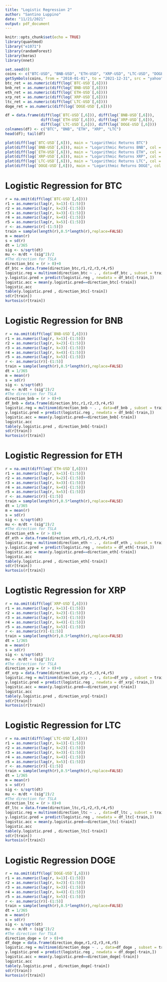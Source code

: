 ---
title: "Logistic Regression 2"
author: "Santino Luppino"
date: "11/21/2021"
output: pdf_document
---

```{r setup, include=FALSE}
knitr::opts_chunk$set(echo = TRUE)
library(quantmod)
library("e1071")
library(randomForest)
library(keras)
library(nnet)
```

```{r}
set.seed(0)
coins <- c("BTC-USD", "BNB-USD", "ETH-USD", "XRP-USD", "LTC-USD", "DOGE-USD")
getSymbols(coins, from = "2018-01-01", to = "2021-12-31", src = "yahoo")
btc_ret = as.numeric(diff(log(`BTC-USD`[,6])))
bnb_ret = as.numeric(diff(log(`BNB-USD`[,6])))
eth_ret = as.numeric(diff(log(`ETH-USD`[,6])))
xrp_ret = as.numeric(diff(log(`XRP-USD`[,6])))
ltc_ret = as.numeric(diff(log(`LTC-USD`[,6])))
doge_ret = as.numeric(diff(log(`DOGE-USD`[,6])))

df = data.frame(diff(log(`BTC-USD`[,6])), diff(log(`BNB-USD`[,6])), 
                diff(log(`ETH-USD`[,6])), diff(log(`XRP-USD`[,6])),
                diff(log(`LTC-USD`[,6])), diff(log(`DOGE-USD`[,6])))
colnames(df) <- c("BTC", "BNB", "ETH", "XRP", "LTC")
head(df); tail(df)

plot(diff(log(`BTC-USD`[,6])), main = "Logarithmic Returns BTC")
plot(diff(log(`BNB-USD`[,6])), main = "Logarithmic Returns BNB", col = "green")
plot(diff(log(`ETH-USD`[,6])), main = "Logarithmic Returns ETH", col = "red")
plot(diff(log(`XRP-USD`[,6])), main = "Logarithmic Returns XRP", col = "blue")
plot(diff(log(`LTC-USD`[,6])), main = "Logarithmic Returns LTC", col = "yellow")
plot(diff(log(`DOGE-USD`[,6])), main = "Logarithmic Returns DOGE", col = "purple")
```

# Logistic Regression for BTC
```{r}
r = na.omit(diff(log(`BTC-USD`[,6])))
r1 = as.numeric(lag(r, k=1)[-(1:5)])
r2 = as.numeric(lag(r, k=2)[-(1:5)])
r3 = as.numeric(lag(r, k=3)[-(1:5)])
r4 = as.numeric(lag(r, k=4)[-(1:5)])
r5 = as.numeric(lag(r, k=5)[-(1:5)])
r <- as.numeric(r[-(1:5)])
train = sample(length(r),0.5*length(r),replace=FALSE)
m = mean(r)
s = sd(r)
dt = 1/365
sig <- s/sqrt(dt)
mu <- m/dt + (sig^2)/2
#The direction for TSLA
direction_btc = (r > 0)+0
df_btc = data.frame(direction_btc,r1,r2,r3,r4,r5)
logistic.reg = multinom(direction_btc ~ . , data=df_btc , subset = train)
y.logistic.pred = predict(logistic.reg , newdata = df_btc[-train,])
logistic.acc = mean(y.logistic.pred==direction_btc[-train]) 
logistic.acc 
table(y.logistic.pred , direction_btc[-train])
sd(r[train])
kurtosis(r[train])
```

# Logistic Regression for BNB
```{r}
r = na.omit(diff(log(`BNB-USD`[,6])))
r1 = as.numeric(lag(r, k=1)[-(1:5)])
r2 = as.numeric(lag(r, k=2)[-(1:5)])
r3 = as.numeric(lag(r, k=3)[-(1:5)])
r4 = as.numeric(lag(r, k=4)[-(1:5)])
r5 = as.numeric(lag(r, k=5)[-(1:5)])
r <- as.numeric(r)[-(1:5)]
train = sample(length(r),0.5*length(r),replace=FALSE)
dt = 1/365
m = mean(r)
s = sd(r)
sig <- s/sqrt(dt)
mu <- m/dt + (sig^2)/2
#The direction for TSLA
direction_bnb = (r > 0)+0
df_bnb = data.frame(direction_btc,r1,r2,r3,r4,r5)
logistic.reg = multinom(direction_bnb ~ . , data=df_bnb , subset = train)
y.logistic.pred = predict(logistic.reg , newdata = df_bnb[-train,])
logistic.acc = mean(y.logistic.pred==direction_bnb[-train]) 
logistic.acc 
table(y.logistic.pred , direction_bnb[-train])
sd(r[train])
kurtosis(r[train])
```

# Logistic Regression for ETH
```{r}
r = na.omit(diff(log(`ETH-USD`[,6])))
r1 = as.numeric(lag(r, k=1)[-(1:5)])
r2 = as.numeric(lag(r, k=2)[-(1:5)])
r3 = as.numeric(lag(r, k=3)[-(1:5)])
r4 = as.numeric(lag(r, k=4)[-(1:5)])
r5 = as.numeric(lag(r, k=5)[-(1:5)])
r <- as.numeric(r)[-(1:5)]
train = sample(length(r),0.5*length(r),replace=FALSE)
dt = 1/365
m = mean(r)
s = sd(r)
sig <- s/sqrt(dt)
mu <- m/dt + (sig^2)/2
#The direction for TSLA
direction_eth = (r > 0)+0
df_eth = data.frame(direction_eth,r1,r2,r3,r4,r5)
logistic.reg = multinom(direction_eth ~ . , data=df_eth , subset = train)
y.logistic.pred = predict(logistic.reg , newdata = df_eth[-train,])
logistic.acc = mean(y.logistic.pred==direction_eth[-train]) 
logistic.acc 
table(y.logistic.pred , direction_eth[-train])
sd(r[train])
kurtosis(r[train])
```

# Logtistic Regression for XRP
```{r}
r = na.omit(diff(log(`XRP-USD`[,6])))
r1 = as.numeric(lag(r, k=1)[-(1:5)])
r2 = as.numeric(lag(r, k=2)[-(1:5)])
r3 = as.numeric(lag(r, k=3)[-(1:5)])
r4 = as.numeric(lag(r, k=4)[-(1:5)])
r5 = as.numeric(lag(r, k=5)[-(1:5)])
r <- as.numeric(r)[-(1:5)]
train = sample(length(r),0.5*length(r),replace=FALSE)
dt = 1/365
m = mean(r)
s = sd(r)
sig <- s/sqrt(dt)
mu <- m/dt + (sig^2)/2
#The direction for TSLA
direction_xrp = (r > 0)+0
df_xrp = data.frame(direction_xrp,r1,r2,r3,r4,r5)
logistic.reg = multinom(direction_xrp ~ . , data=df_xrp , subset = train)
y.logistic.pred = predict(logistic.reg , newdata = df_xrp[-train,])
logistic.acc = mean(y.logistic.pred==direction_xrp[-train]) 
logistic.acc 
table(y.logistic.pred , direction_xrp[-train])
sd(r[train])
kurtosis(r[train])
```

# Logistic Regression for LTC
```{r}
r = na.omit(diff(log(`LTC-USD`[,6])))
r1 = as.numeric(lag(r, k=1)[-(1:5)])
r2 = as.numeric(lag(r, k=2)[-(1:5)])
r3 = as.numeric(lag(r, k=3)[-(1:5)])
r4 = as.numeric(lag(r, k=4)[-(1:5)])
r5 = as.numeric(lag(r, k=5)[-(1:5)])
r <- as.numeric(r)[-(1:5)]
train = sample(length(r),0.5*length(r),replace=FALSE)
dt = 1/365
m = mean(r)
s = sd(r)
sig <- s/sqrt(dt)
mu <- m/dt + (sig^2)/2
#The direction for TSLA
direction_ltc = (r > 0)+0
df_ltc = data.frame(direction_ltc,r1,r2,r3,r4,r5)
logistic.reg = multinom(direction_ltc ~ . , data=df_ltc , subset = train)
y.logistic.pred = predict(logistic.reg , newdata = df_ltc[-train,])
logistic.acc = mean(y.logistic.pred==direction_ltc[-train]) 
logistic.acc 
table(y.logistic.pred , direction_ltc[-train])
sd(r[train])
kurtosis(r[train])
```

# Logistic Regression DOGE
```{r}
r = na.omit(diff(log(`DOGE-USD`[,6])))
r1 = as.numeric(lag(r, k=1)[-(1:5)])
r2 = as.numeric(lag(r, k=2)[-(1:5)])
r3 = as.numeric(lag(r, k=3)[-(1:5)])
r4 = as.numeric(lag(r, k=4)[-(1:5)])
r5 = as.numeric(lag(r, k=5)[-(1:5)])
r <- as.numeric(r)[-(1:5)]
train = sample(length(r),0.5*length(r),replace=FALSE)
dt = 1/365
m = mean(r)
s = sd(r)
sig <- s/sqrt(dt)
mu <- m/dt + (sig^2)/2
#The direction for TSLA
direction_doge = (r > 0)+0
df_doge = data.frame(direction_doge,r1,r2,r3,r4,r5)
logistic.reg = multinom(direction_doge ~ . , data=df_doge , subset = train)
y.logistic.pred = predict(logistic.reg , newdata = df_doge[-train,])
logistic.acc = mean(y.logistic.pred==direction_doge[-train]) 
logistic.acc 
table(y.logistic.pred , direction_doge[-train])
sd(r[train])
kurtosis(r[train])
```













